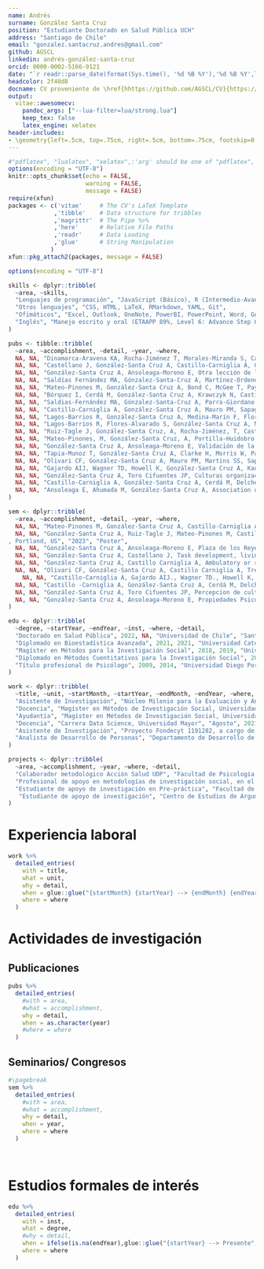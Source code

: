 ```yaml
---
name: Andrés
surname: González Santa Cruz
position: "Estudiante Doctorado en Salud Pública UCH"
address: "Santiago de Chile"
email: "gonzalez.santacruz.andres@gmail.com"
github: AGSCL
linkedin: andrés-gonzález-santa-cruz
orcid: 0000-0002-5166-9121
date: "`r readr::parse_date(format(Sys.time(), '%d %B %Y'),'%d %B %Y',locale=readr::locale('en'))`"
headcolor: 2f40d8
docname: CV proveniente de \href{hhttps://github.com/AGSCL/CV}{https://github.com/AGSCL/CV}
output: 
  vitae::awesomecv:
    pandoc_args: ["--lua-filter=lua/strong.lua"] 
    keep_tex: false
    latex_engine: xelatex   
header-includes:
- \geometry{left=.5cm, top=.75cm, right=.5cm, bottom=.75cm, footskip=0.5cm}
---
```


```r
#"pdflatex", "lualatex", "xelatex",:'arg' should be one of "pdflatex", "lualatex", "xelatex", "tectonic"
options(encoding = "UTF-8")
knitr::opts_chunk$set(echo = FALSE,
                      warning = FALSE,
                      message = FALSE)
require(xfun)
packages <- c('vitae'     # The CV's LaTeX Template
             ,'tibble'    # Data structure for tribbles
             ,'magrittr'  # The Pipe %>%
             ,'here'      # Relative File Paths
             ,'readr'     # Data Loading
             ,'glue'      # String Manipulation
            )
xfun::pkg_attach2(packages, message = FALSE)

options(encoding = "UTF-8")

skills <- dplyr::tribble(
  ~area, ~skills,
  "Lenguajes de programación", "JavaScript (Básico), R (Intermedio-Avanzado), VBA (Básico), Python (Básico)",
  "Otros lenguajes", "CSS, HTML, LaTeX, RMarkdown, YAML, Git",
  "Ofimáticos", "Excel, Outlook, OneNote, PowerBI, PowerPoint, Word, Google Docs, Google Spreadsheet",
  "Inglés", "Manejo escrito y oral (ETAAPP 89%, Level 6: Advance Step One; Duolingo English Test: 130 de 160)",
)

pubs <- tibble::tribble(
  ~area, ~accomplishment, ~detail, ~year, ~where,
  NA, NA, "Dinamarca-Aravena KA, Rocha-Jiménez T, Morales-Miranda S, Castillo-Carniglia Á, González-Santa Cruz A, Respondent Driving Sampling online (Web RDS) as a strategy to access hard-to-reach but non-hidden populations: the case of health professionals working in Chilean schools. Journal of Social Research Methodology (Manuscrito enviado)", "2024", NA,
  NA, NA, "Castellano J, González-Santa Cruz A, Castillo-Carniglia Á, Gaete J, Association between living arrangements and time to drop out in patients between 18 and 29 years of age, under treatment for substance abuse disorders in Chile, 2010-2019. Pre-print. 10.21203/rs.3.rs-4276312/v1", "2024", NA,
  NA, NA, "González-Santa Cruz A, Ansoleaga-Moreno E, Otra lección de la pandemia: relevancia del apoyo social para la protección de la salud mental en trabajadores de la salud. Revista Médica de Chile (Manuscrito enviado)","2024", NA,
  NA, NA, "Saldías Fernández MA, Gónzalez-Santa-Cruz A, Martínez-Ordenes M, Parra-Giordano D, Factores sociodemográficos-sanitarios sobre la decisión de interrupción del embarazo, Chile: un análisis de clases latentes. Global health promotion. (Aceptado)", "2024", NA,
  NA, NA, "Mateo-Pinones M, González-Santa Cruz A, Bond C, McGee T, Payne J, & Castillo-Carniglia Á, Substance use treatment completion and criminal justice system contact in Chile: A retrospective, linked data, cohort study. Addiction. 10.1111/add.16488", "2024", NA,
  NA, NA, "Bórquez I, Cerdá M, González-Santa Cruz A, Krawczyk N, Castillo-Carniglia Á, Longitudinal trajectories of substance use disorder treatment use: A latent class growth analysis using a national cohort in Chile. Addiction, 119(4), 10.1111/add.16412", "2024", NA,
  NA, NA, "Saldias-Fernández MA, Gónzalez-Santa-Cruz A, Parra-Giordano D, Interrupción del embarazo en Chile 2018-2020: rol de las variables sociodemográficas y sanitarias sobre la decisión de la mujer. Salud Publica Mex [Internet]. 10.21203/rs.3.rs-4276312/v1", "2024", NA,
  NA, NA, "Castillo-Carniglia A, González-Santa Cruz A, Mauro PM, Sapag J, Martins SS, Ruiz-Tagle J, Gaete J, Cerdá M, Effect of residential versus ambulatory substance use disorders treatment on readmission risk in a register-based national retrospective cohort. Social Psychiatry and Psychiatric Epidemiology (Manuscrito enviado)", "2023", NA,
  NA, NA, "Lagos-Barrios R, González-Santa Cruz A, Medina-Marín F, Flores-Alvarado S, Aguero-Jiménez A, Ciencia de Datos para la Salud Pública: Apuntes de una conversación en desarrollo, Inferencias−Boletín de Bioestadística, 8, https://revistasdex.uchile.cl/index.php/int/article/view/12844/12864", "2023", NA,
  NA, NA, "Lagos-Barrios R, Flores-Alvarado S, González-Santa Cruz A, Medina-Marín F, Ciencia de Datos para la Salud Pública: Una conversación necesaria, Inferencias−Boletín de Bioestadística, 7, https://revistasdex.uchile.cl/index.php/int/article/view/12665/12685", "2023", NA,
  NA, NA, "Ruiz-Tagle J, González-Santa Cruz, A, Rocha-Jiménez, T, Castillo-Carniglia, A, Does substance use disorder treatment completion reduce the risk of treatment readmission in Chile? Drug and Alcohol Dependence, 248, 109907. 10.1016/j.drugalcdep.2023.109907", "2023", NA,
  NA, NA, "Mateo-Pinones, M, González-Santa Cruz, A, Portilla-Huidobro, R, Castillo-Carniglia, A, Evidence-based policymaking: Lessons from the Chilean Substance Use Treatment Policy, International Journal of Drug Policy, 109, 103860. 10.1016/j.drugpo.2022.103860", "2019-2022", NA,
  NA, NA, "González-Santa Cruz A, Ansoleaga-Moreno E, Validación de la Escala de Liderazgo Destructivo y del Cuestionario de Conductas Negativas-Revisado en Chile, Psykhe, 32(2), 10.7764/psykhe.2020.27999.", "2019-2022", NA,
  NA, NA, "Tapia-Munoz T, González-Santa Cruz A, Clarke H, Morris W, Palmeiro Silva Y, Allel K, COVID 19 attributed mortality and ambient temperature A global ecological study using a two-stage regression model, Pathogens and Global Health, 2007336, 10.1080/20477724.2021.2007336", "2019-2022", NA,
  NA, NA, "Olivari CF, González-Santa Cruz A, Mauro PM, Martins SS, Sapag J, Gaete J, Cerdá M, Castillo-Carniglia A, Treatment outcome and readmission risk among women in women-only versus mixed-gender drug treatment programs in Chile, Journal of Substance Abuse Treatment, 108616, 10.1016/j.jsat.2021.108616", "2019-2022", NA,
  NA, NA, "Gajardo AIJ, Wagner TD, Howell K, González-Santa Cruz A, Kaufman JS, Castillo-Carniglia A, Effects of 2019's social protests on emergency health services utilization and case severity in Santiago, Chile, The Lancet Regional Health Americas, 100082, 10.1016/j.lana.2021.100082", "2019-2022", NA,
  NA, NA, "González-Santa Cruz A, Toro Cifuentes JP, Culturas organizacionales y factores de riesgo psicosociales en organizaciones chilenas Un analisis de clases latentes, Psicoperspectivas, 20, 1, 10.5027/psicoperspectivas-Vol20-Issue1-fulltext-2006", "2019-2022", NA,
  NA, NA, "Castillo-Carniglia A, González-Santa Cruz A, Cerdá M, Delcher C, Shev A, Wintemute GJ, Henry SG, Changes in opioid prescribing after implementation of mandatory registration and proactive reports within California's prescription drug monitoring program, Drug and alcohol dependence, 1, 221, /j.drugalcdep.2020.108405", "2019-2021", NA,
  NA, NA, "Ansoleaga E, Ahumada M, González-Santa Cruz A, Association of Workplace Bullying and Workplace Vulnerability in the Psychological Distress of Chilean Workers, International journal of environmental research and public health, 16, 20, 1-14, DOI: 10.3390/ijerph16204039", "2019-2021", NA
)

sem <- dplyr::tribble(
  ~area, ~accomplishment, ~detail, ~year, ~where, 
  NA, NA, "Mateo-Pinones M, González-Santa Cruz A, Castillo-Carniglia Á, Assessing the impact of substance use treatment for preventing criminal justice system contact in Chile, Annual Meeting of the Society of Epidemiologic Research, Portland, US", "2023", "Poster",  
  NA, NA, "González-Santa Cruz A, Ruiz-Tagle J, Mateo-Pinones M, Castillo-Carniglia Á, Poly-substance use, treatment completion, and contact with the justice system: a multistate analysis of treatments for substance use disorders between 2010-2019 in Chile
, Portland, US", "2023", "Poster",
  NA, NA, "González-Santa Cruz A, Ansoleaga-Moreno E, Plaza de los Reyes M, Relevancia del apoyo social para la protección de la salud mental en el personal sanitario, Congreso Chileno de Salud Pública y Epidemiología, Temuco", "2023", "Poster",
  NA, NA, "González-Santa Cruz A, Castellano J, Task development, living conditions and time to drop-out in patients of 18-29 years of age, under treatment for substance abuse disorders in Chile, 2010-2019, 2023 NIDA International Forum, US (virtual)", "2023", "Poster",
  NA, NA, "González-Santa Cruz A, Castillo Carniglia A, Ambulatory or residential? a multi-state analysis of treatments for substance use disorders, Chile, College on Problems of Drug Dependence 83rd Annual Scientific Meeting, Nashville, Tennessee, US (online por COVID-19)", "2019-2021", "Poster",
  NA, NA, "Olivari CF, González-Santa Cruz A, Castillo Carniglia A, Treatment outcome and readmission risk among women in women only versus mixed gender drug treatment programs in Chile, College on Problems of Drug Dependence 83rd Annual Scientific Meeting, Nashville, Tennessee, US (online por COVID-19)", "2019-2021", "Poster",
    NA, NA, "Castillo-Carniglia A, Gajardo AIJ., Wagner TD., Howell K, González-Santa Cruz A, Kaufman JS, Effects of 2019's social protests on emergency health services utilization and case severity in Santiago, Chile, 54rd Annual Meeting of the Society of Epidemiologic Research, San Diego, US (online por COVID-19)", "2019-2021", "Poster",
  NA, NA, "Castillo -Carniglia A, González-Santa Cruz A, Cerdá M, Delcher C, Shev A, Wintemute GJ, Henry SG, Changes in opioid prescribing after implementation of mandatory registration and proactive reports within California's prescription drug monitoring program, 53rd Annual Meeting of the Society of Epidemiologic Research, Boston, US (online por COVID-19)", "2019-2021", "Poster",  
  NA, NA, "González-Santa Cruz A, Toro Cifuentes JP, Percepcion de culturas organizacionales y su relación con conductas de liderazgo destructivo y prevalencia de formas de violencia laboral en una muestra representativa de trabajadores chilenos, Red Iberoamericana de Psicologia de las Organizaciones y del Trabajo RIPOT, Montevideo, Uruguay", "2019-2021", "Poster",
  NA, NA, "González-Santa Cruz A, Ansoleaga-Moreno E, Propiedades Psicometricas de Escala de Liderazgo Destructivo y Cuestionario de Conductas Negativas Revisado en una Muestra Multiocupacional de trabajadores dependientes de Gran Santiago, Gran Valparaiso y Gran Concepcion, Chile, I Congreso Iberoamericano de Psicologia de las Organizaciones y el Trabajo, Montevideo, Uruguay", "2019-2021", "Poster",
)

edu <- dplyr::tribble(
  ~degree, ~startYear, ~endYear, ~inst, ~where, ~detail,
  "Doctorado en Salud Pública", 2022, NA, "Universidad de Chile", "Santiago, Chile", NA,
  "Diplomado en Bioestadística Avanzada", 2021, 2021, "Universidad Católica", "En-línea",NA,
  "Magíster en Métodos para la Investigación Social", 2018, 2019, "Universidad Diego Portales", "Santiago, Chile",NA,
  "Diplomado en Métodos Cuentitativos para la Investigación Social", 2017, 2017, "Universidad Diego Portales", "Santiago, Chile",NA,
  "Título profesional de Psicólogo", 2009, 2014, "Universidad Diego Portales", "Santiago, Chile",NA,
)

work <- dplyr::tribble(
  ~title, ~unit, ~startMonth, ~startYear, ~endMonth, ~endYear, ~where, ~detail,
  "Asistente de Investigación", "Núcleo Milenio para la Evaluación y Análisis de Políticas de Drogas (nDP), dirigido por Álvaro Castillo-Carniglia", "Marzo", 2022, "Agosto", 2023,"Santiago, Chile", " ",
  "Docencia", "Magíster en Métodos de Investigación Social, Universidad Diego Portales","Noviembre",2022,"Noviembre", 2023, "Santiago, Chile", "Taller de Profundización en R; Cursos de Estadística Aplicada y Procesamiento de Datos con R, y Gestión, representación y Análisis de datos cuantitativos",
  "Ayudantía", "Magíster en Métodos de Investigación Social, Universidad Diego Portales", "Abril", 2022, "Diciembre", 2022, "Santiago, Chile", "Estadística Aplicada y Procesamiento de Datos con R & Medición y análisis dimensional de datos",
  "Docencia", "Carrera Data Science, Universidad Mayor", "Agosto", 2021, "Enero", 2022, "Santiago, Chile", "Métodos Cuantitativos de Investigación para alumnos de cuarto semestre",
  "Asistente de Investigación", "Proyecto Fondecyt 1191282, a cargo de Álvaro Castillo-Carniglia y Proyecto Fondecyt 1170239, a cargo de Elisa Ansoleaga Moreno", "Marzo", 2019, "Marzo", 2022, "Santiago, Chile", " ",
  "Analista de Desarrollo de Personas", "Departamento de Desarrollo de Personas, Universidad de Santiago de Chile", "Enero", 2014, "Diciembre", 2019, "Santiago, Chile", " ",
)

projects <- dplyr::tribble(
  ~area, ~accomplishment, ~year, ~where, ~detail,
  "Colaborador metodológico Acción Salud UDP", "Facultad de Psicología, Universidad Diego Portales", 2020, "Santiago, Chile", " ",
  "Profesional de apoyo en metodologías de investigación social, en el marco del sondeo al sector San Borja, Comuna de Santiago", "Proyecto ACTI-CORFO, Universidad de Santiago de Chile", 2019, "Santiago, Chile", " ",
  "Estudiante de apoyo de investigación en Pre-práctica", "Facultad de Psicología, Universidad Diego Portales", 2013, "Santiago, Chile", " ",
   "Estudiante de apoyo de investigación", "Centro de Estudios de Argumentación y Razonamiento, Facultad de Psicología, Universidad Diego Portales", 2013, "Santiago, Chile", " "
)

```

# Experiencia laboral
\fontsize{10pt}{1.5em}\color{text}
```r
work %>%
  detailed_entries(
    with = title,
    what = unit,
    why = detail,
    when = glue::glue("{startMonth} {startYear} --> {endMonth} {endYear}",.na = ""),
    where = where
  )
```

# Actividades de investigación
## Publicaciones
\fontsize{9.5pt}{1.2em}\color{text}
```r
pubs %>%
  detailed_entries(
    #with = area,
    #what = accomplishment,
    why = detail,
    when = as.character(year)
    #where = where
  )
```

## Seminarios/ Congresos
\fontsize{9.5pt}{1.2em}\color{text}
```r
#\pagebreak
sem %>%
  detailed_entries(
    #with = area,
    #what = accomplishment,
    why = detail,
    when = year,
    where = where
  )
```

<br>

# Estudios formales de interés
\fontsize{9.5pt}{1.2em}\color{text}
```r
edu %>%
  detailed_entries(
    with = inst,
    what = degree,
    #why = detail,
    when = ifelse(is.na(endYear),glue::glue("{startYear} --> Presente",.na = ""),glue::glue("{startYear} --> {endYear}",.na = "")),
    where = where
  )
```

\pagebreak

\linebreak